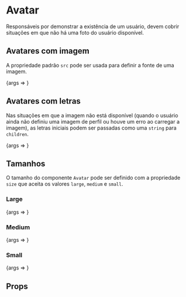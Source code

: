 
<Meta title="Atoms/Avatar" component={Avatar} />

# Avatar

<Description>
    Responsáveis por demonstrar a existência de um usuário, devem cobrir situações em que não há uma foto do usuário
    disponível.
</Description>

## Avatares com imagem

A propriedade padrão `src` pode ser usada para definir a fonte de uma imagem.

<Canvas>
    <Story
        name="Avatar with Image"
        args={{
            size: "medium",
            src: "https://images.unsplash.com/photo-1438761681033-6461ffad8d80?ixlib=rb-0.3.5&q=80&fm=jpg&crop=faces&fit=crop&h=200&w=200&s=046c29138c1335ef8edee7daf521ba50",
            alt: "Imagem de perfil: Nome do usuário",
        }}
    >
        {args => <Avatar {...args} />}
    </Story>
</Canvas>

## Avatares com letras

Nas situações em que a imagem não está disponível (quando o usuário ainda não definiu uma imagem de perfil ou houve um
erro ao carregar a imagem), as letras iniciais podem ser passadas como uma `string` para `children`.

<Canvas>
    <Story name="Avatar without Image" args={{ size: "medium", children: ["EL"] }}>
        {args => <Avatar {...args} />}
    </Story>
</Canvas>

## Tamanhos

O tamanho do componente `Avatar` pode ser definido com a propriedade `size` que aceita os valores `large`, `medium` e
`small`.

### Large

<Canvas>
    <Story
        name="Avatar (Large)"
        args={{
            size: "large",
            src: "https://images.unsplash.com/photo-1438761681033-6461ffad8d80?ixlib=rb-0.3.5&q=80&fm=jpg&crop=faces&fit=crop&h=200&w=200&s=046c29138c1335ef8edee7daf521ba50",
            alt: "Imagem de perfil: Nome do usuário",
        }}
    >
        {args => <Avatar {...args} />}
    </Story>
</Canvas>

### Medium

<Canvas>
    <Story
        name="Avatar (Medium)"
        args={{
            size: "medium",
            src: "https://images.unsplash.com/photo-1438761681033-6461ffad8d80?ixlib=rb-0.3.5&q=80&fm=jpg&crop=faces&fit=crop&h=200&w=200&s=046c29138c1335ef8edee7daf521ba50",
            alt: "Imagem de perfil: Nome do usuário",
        }}
    >
        {args => <Avatar {...args} />}
    </Story>
</Canvas>

### Small

<Canvas>
    <Story
        name="Avatar (Small)"
        args={{
            size: "small",
            src: "https://images.unsplash.com/photo-1438761681033-6461ffad8d80?ixlib=rb-0.3.5&q=80&fm=jpg&crop=faces&fit=crop&h=200&w=200&s=046c29138c1335ef8edee7daf521ba50",
            alt: "Imagem de perfil: Nome do usuário",
        }}
    >
        {args => <Avatar {...args} />}
    </Story>
</Canvas>

## Props

<ArgsTable of={Avatar} />
